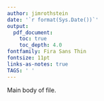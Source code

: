 ```yaml
---
author: jimrothstein
date: '`r format(Sys.Date())`'
output:
  pdf_document:
    toc: true
    toc_depth: 4.0
fontfamily: Fira Sans Thin
fontsize: 11pt
links-as-notes: true
TAGS: ' '
---
```

Main body of file.
